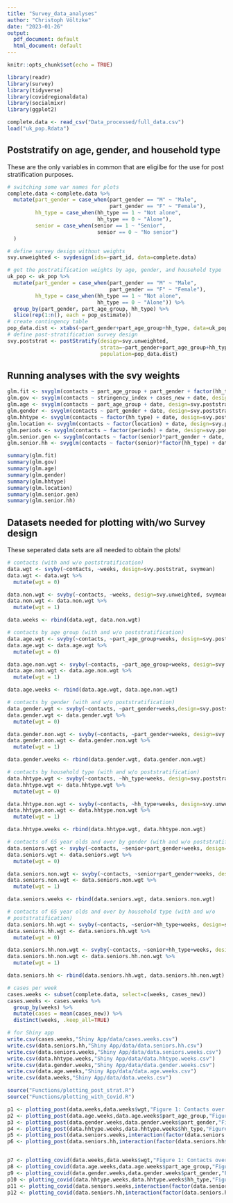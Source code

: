 ```yaml
---
title: "Survey_data_analyses"
author: "Christoph Völtzke"
date: "2023-01-26"
output:
  pdf_document: default
  html_document: default
---
```


```r
knitr::opts_chunk$set(echo = TRUE)
```


```r
library(readr)
library(survey)
library(tidyverse)
library(covidregionaldata)
library(socialmixr)
library(ggplot2)
```

```r
complete.data <- read_csv("Data_processed/full_data.csv")
load("uk_pop.Rdata")
```

## Poststratify on age, gender, and household type

These are the only variables in common that are eligilbe for the use for post stratification purposes.

```r
# switching some var names for plots
complete.data <-complete.data %>%
  mutate(part_gender = case_when(part_gender == "M" ~ "Male",
                                 part_gender == "F" ~ "Female"),
         hh_type = case_when(hh_type == 1 ~ "Not alone",
                             hh_type == 0 ~ "Alone"),
         senior = case_when(senior == 1 ~ "Senior",
                             senior == 0 ~ "No senior")
  )
```

```r
# define survey design without weights
svy.unweighted <- svydesign(ids=~part_id, data=complete.data)

# get the postratification weights by age, gender, and household type
uk_pop <- uk_pop %>%
  mutate(part_gender = case_when(part_gender == "M" ~ "Male",
                                 part_gender == "F" ~ "Female"),
         hh_type = case_when(hh_type == 1 ~ "Not alone",
                             hh_type == 0 ~ "Alone")) %>%
  group_by(part_gender, part_age_group, hh_type) %>%
  slice(rep(1:n(), each = pop_estimate))
# create contingency table
pop_data.dist <- xtabs(~part_gender+part_age_group+hh_type, data=uk_pop)
# define post-stratification survey design
svy.poststrat <- postStratify(design=svy.unweighted, 
                              strata=~part_gender+part_age_group+hh_type,
                              population=pop_data.dist)
```

## Running analyses with the svy weights

```r
glm.fit <- svyglm(contacts ~ part_age_group + part_gender + factor(hh_type) + date, design=svy.poststrat)
glm.gov <- svyglm(contacts ~ stringency_index + cases_new + date, design=svy.poststrat)
glm.age <- svyglm(contacts ~ part_age_group + date, design=svy.poststrat)
glm.gender <- svyglm(contacts ~ part_gender + date, design=svy.poststrat)
glm.hhtype <- svyglm(contacts ~ factor(hh_type) + date, design=svy.poststrat)
glm.location <- svyglm(contacts ~ factor(location) + date, design=svy.poststrat)
glm.periods <- svyglm(contacts ~ factor(periods) + date, design=svy.poststrat)
glm.senior.gen <- svyglm(contacts ~ factor(senior)*part_gender + date, design=svy.poststrat)
glm.senior.hh <- svyglm(contacts ~ factor(senior)*factor(hh_type) + date, design=svy.poststrat)
```

```r
summary(glm.fit)
summary(glm.gov)
summary(glm.age)
summary(glm.gender)
summary(glm.hhtype)
summary(glm.location)
summary(glm.senior.gen)
summary(glm.senior.hh)
```

## Datasets needed for plotting with/wo Survey design

These seperated data sets are all needed to obtain the plots!

```r
# contacts (with and w/o poststratification)
data.wgt <- svyby(~contacts, ~weeks, design=svy.poststrat, svymean)
data.wgt <- data.wgt %>%
  mutate(wgt = 0)

data.non.wgt <- svyby(~contacts, ~weeks, design=svy.unweighted, svymean)
data.non.wgt <- data.non.wgt %>%
  mutate(wgt = 1)

data.weeks <- rbind(data.wgt, data.non.wgt)
```

```r
# contacts by age group (with and w/o poststratification)
data.age.wgt <- svyby(~contacts, ~part_age_group+weeks, design=svy.poststrat, svymean)
data.age.wgt <- data.age.wgt %>%
  mutate(wgt = 0)

data.age.non.wgt <- svyby(~contacts, ~part_age_group+weeks, design=svy.unweighted, svymean)
data.age.non.wgt <- data.age.non.wgt %>%
  mutate(wgt = 1)

data.age.weeks <- rbind(data.age.wgt, data.age.non.wgt)
```

```r
# contacts by gender (with and w/o poststratification)
data.gender.wgt <- svyby(~contacts, ~part_gender+weeks,design=svy.poststrat, svymean)
data.gender.wgt <- data.gender.wgt %>%
  mutate(wgt = 0)

data.gender.non.wgt <- svyby(~contacts, ~part_gender+weeks, design=svy.unweighted, svymean)
data.gender.non.wgt <- data.gender.non.wgt %>%
  mutate(wgt = 1)

data.gender.weeks <- rbind(data.gender.wgt, data.gender.non.wgt)
```

```r
# contacts by household type (with and w/o poststratification)
data.hhtype.wgt <- svyby(~contacts, ~hh_type+weeks, design=svy.poststrat, svymean)
data.hhtype.wgt <- data.hhtype.wgt %>%
  mutate(wgt = 0)

data.hhtype.non.wgt <- svyby(~contacts, ~hh_type+weeks, design=svy.unweighted, svymean)
data.hhtype.non.wgt <- data.hhtype.non.wgt %>%
  mutate(wgt = 1)

data.hhtype.weeks <- rbind(data.hhtype.wgt, data.hhtype.non.wgt)
```

```r
# contacts of 65 year olds and over by gender (with and w/o poststratification)
data.seniors.wgt <- svyby(~contacts, ~senior+part_gender+weeks, design=svy.poststrat, svymean)
data.seniors.wgt <- data.seniors.wgt %>%
  mutate(wgt = 0)

data.seniors.non.wgt <- svyby(~contacts, ~senior+part_gender+weeks, design=svy.unweighted, svymean)
data.seniors.non.wgt <- data.seniors.non.wgt %>%
  mutate(wgt = 1)

data.seniors.weeks <- rbind(data.seniors.wgt, data.seniors.non.wgt)
```

```r
# contacts of 65 year olds and over by household type (with and w/o 
# poststratification)
data.seniors.hh.wgt <- svyby(~contacts, ~senior+hh_type+weeks, design=svy.poststrat, svymean)
data.seniors.hh.wgt <- data.seniors.hh.wgt %>%
  mutate(wgt = 0)

data.seniors.hh.non.wgt <- svyby(~contacts, ~senior+hh_type+weeks, design=svy.unweighted, svymean)
data.seniors.hh.non.wgt <- data.seniors.hh.non.wgt %>%
  mutate(wgt = 1)

data.seniors.hh <- rbind(data.seniors.hh.wgt, data.seniors.hh.non.wgt)
```

```r
# cases per week
cases.weeks <- subset(complete.data, select=c(weeks, cases_new))
cases.weeks <- cases.weeks %>%
  group_by(weeks) %>%
  mutate(cases = mean(cases_new)) %>%
  distinct(weeks, .keep_all=TRUE)
```


```r
# for Shiny app
write.csv(cases.weeks,"Shiny App/data/cases.weeks.csv")
write.csv(data.seniors.hh,"Shiny App/data/data.seniors.hh.csv")
write.csv(data.seniors.weeks,"Shiny App/data/data.seniors.weeks.csv")
write.csv(data.hhtype.weeks,"Shiny App/data/data.hhtype.weeks.csv")
write.csv(data.gender.weeks,"Shiny App/data/data.gender.weeks.csv")
write.csv(data.age.weeks,"Shiny App/data/data.age.weeks.csv")
write.csv(data.weeks,"Shiny App/data/data.weeks.csv")
```

```r
source("Functions/plotting_post_strat.R")
source("Functions/plotting_with_Covid.R")
```

```r
p1 <- plotting_post(data.weeks,data.weeks$wgt,"Figure 1: Contacts over Time")
p2 <- plotting_post(data.age.weeks,data.age.weeks$part_age_group,"Figure 2: Contacts by Age Group")
p3 <- plotting_post(data.gender.weeks,data.gender.weeks$part_gender,"Figure 3: Contacts by Gender")
p4 <- plotting_post(data.hhtype.weeks,data.hhtype.weeks$hh_type,"Figure 4: Contacts by Household Typ")
p5 <- plotting_post(data.seniors.weeks,interaction(factor(data.seniors.weeks$senior), data.seniors.weeks$part_gender),"Figure 5: Contacts by Age Group and Gender")
p6 <- plotting_post(data.seniors.hh,interaction(factor(data.seniors.hh$senior), data.seniors.hh$hh_type),"Figure 6: Contacts by Age Group and Household Type")


p7 <- plotting_covid(data.weeks,data.weeks$wgt,"Figure 1: Contacts over Time")
p8 <- plotting_covid(data.age.weeks,data.age.weeks$part_age_group,"Figure 2: Contacts by Age Group")
p9 <- plotting_covid(data.gender.weeks,data.gender.weeks$part_gender,"Figure 3: Contacts by Gender")
p10 <- plotting_covid(data.hhtype.weeks,data.hhtype.weeks$hh_type,"Figure 4: Contacts by Household Typ")
p11 <- plotting_covid(data.seniors.weeks,interaction(factor(data.seniors.weeks$senior), data.seniors.weeks$part_gender),"Figure 5: Contacts by Age Group and Gender")
p12 <- plotting_covid(data.seniors.hh,interaction(factor(data.seniors.hh$senior), data.seniors.hh$hh_type),"Figure 6: Contacts by Age Group and Household Type")
```









